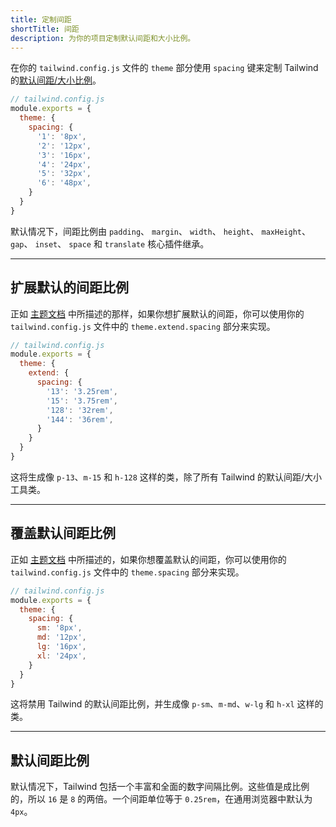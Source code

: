 ```yaml
---
title: 定制间距
shortTitle: 间距
description: 为你的项目定制默认间距和大小比例。
---
```



<!-- Use the `spacing` key in the `theme` section of your `tailwind.config.js` file to customize Tailwind's [default spacing/sizing scale](#default-spacing-scale). -->
在你的 `tailwind.config.js` 文件的 `theme` 部分使用 `spacing` 键来定制 Tailwind 的[默认间距/大小比例](#default-spacing-scale)。

```js
// tailwind.config.js
module.exports = {
  theme: {
    spacing: {
      '1': '8px',
      '2': '12px',
      '3': '16px',
      '4': '24px',
      '5': '32px',
      '6': '48px',
    }
  }
}
```

<!-- By default the spacing scale is inherited by the `padding`, `margin`, `width`, `height`, `maxHeight`, `gap`, `inset`, `space`, and `translate` core plugins. -->
默认情况下，间距比例由 `padding`、 `margin`、 `width`、 `height`、 `maxHeight`、 `gap`、 `inset`、 `space` 和 `translate` 核心插件继承。

---

## 扩展默认的间距比例


<!-- As described in the [theme documentation](/docs/theme#extending-the-default-theme), if you'd like to extend the default spacing scale, you can do so using the `theme.extend.spacing` section of your `tailwind.config.js` file: -->
正如 [主题文档](/docs/theme#extending-the-default-theme) 中所描述的那样，如果你想扩展默认的间距，你可以使用你的 `tailwind.config.js` 文件中的 `theme.extend.spacing` 部分来实现。


```js
// tailwind.config.js
module.exports = {
  theme: {
    extend: {
      spacing: {
        '13': '3.25rem',
        '15': '3.75rem',
        '128': '32rem',
        '144': '36rem',
      }
    }
  }
}
```

<!-- This will generate classes like `p-13`, `m-15`, and `h-128` in addition to all of Tailwind's default spacing/sizing utilities. -->
这将生成像 `p-13`、`m-15` 和 `h-128` 这样的类，除了所有 Tailwind 的默认间距/大小工具类。

---

## 覆盖默认间距比例

<!-- As described in the [theme documentation](/docs/theme#overriding-the-default-theme), if you'd like to override the default spacing scale, you can do so using the `theme.spacing` section of your `tailwind.config.js` file: -->
正如 [主题文档](/docs/theme#overriding-the-default-theme) 中所描述的，如果你想覆盖默认的间距，你可以使用你的 `tailwind.config.js` 文件中的 `theme.spacing` 部分来实现。

```js
// tailwind.config.js
module.exports = {
  theme: {
    spacing: {
      sm: '8px',
      md: '12px',
      lg: '16px',
      xl: '24px',
    }
  }
}
```

<!-- This will disable Tailwind's default spacing scale and generate classes like `p-sm`, `m-md`, `w-lg`, and `h-xl` instead. -->
这将禁用 Tailwind 的默认间距比例，并生成像 `p-sm`、`m-md`、`w-lg` 和 `h-xl` 这样的类。

---

## 默认间距比例

<!-- By default, Tailwind includes a generous and comprehensive numeric spacing scale. The values are proportional, so `16` is twice as much spacing as `8` for example. One spacing unit is equal to `0.25rem`, which translates to `4px` by default in common browsers. -->
默认情况下，Tailwind 包括一个丰富和全面的数字间隔比例。这些值是成比例的，所以 `16` 是 `8` 的两倍。一个间距单位等于 `0.25rem`，在通用浏览器中默认为 `4px`。

<SpacingScale />
